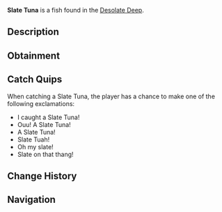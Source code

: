 {{FishInfobox
|image          = Slate Tuna.png
|rarity         = Common
|sea            = First Sea
|location       = [[Desolate Deep]]
|sublocation    = 
|sources        = Coral Geode, Fishing Rod
|radar_location = 
|xp             = 25
|weather        = Clear, Rain
|time           = 
|season         = Spring
|bait           = Super Flakes
|base_weight    = 60
|base_value     = 70
|weight_range   = 30
|base_chance    = 1980
|base_resil     = 35
}}
'''Slate Tuna''' is a {{Rarity|Common}} fish found in the [[Desolate Deep]].

== Description ==
{{Description|With their Stone Exocranium on the front of their body, the invasive Slate Tuna is able to hunt and kill pray at alarmingly high rates. However, this stone noggin of theirs also ends up in slower swim speeds for this predator, resulting with this fish being lower down on the food chain in this deep chasm.|Bestiary Entry}}

== Obtainment ==
{{Description|Found commonly in the Desolate Deep.|Bestiary Hint}}
{{Fish Availability|
Desolate Deep/Desolate Pocket
|top_rods      = 
Trident Rod\237195.92\196388.43;
Leviathan's Fang Rod\234023.18\194376.61;
Free Spirit Rod\209152.95\173170.01;
Krampus's Rod\165796.32\223551.12;
Azure Of Lagoon\165065.03\134805.5;
Plastic Rod\143819.68\193925.06;
Buddy Bond Rod\113563.71\144058.62;
Magma Rod\152688.85\205877.69;
No-Life Rod\164119.19\134668.12;
Astralhook Rod\157295.43\167716.04;
Ethereal Prism Rod\153142.05\159250.61;
Seraphic Rod\151375.86\133262.2;
Challenger's Rod\147225.96\121736.17;
Rod Of The Forgotten Fang\147032.59\120658.37;
Rod Of The Exalted One\137767.6\114766.83;
Depthseeker Rod\136818.85\110589.53;
Zeus Rod\136030.56\113040.49;
Verdant Shear Rod\135402.52\112956.42;
Blazebringer Rod\133699.82\109803.16;
Rod Of The Depths\133686.07\110172.05;
Avalanche Rod\130816.52\105797.21;
Volcanic Rod\128811.58\105788.62;
Steady Rod\71217.33\58526.62
|recommended   = Trident Rod
}}

== Catch Quips ==
When catching a Slate Tuna, the player has a chance to make one of the following exclamations:
* I caught a Slate Tuna!
* Ouu! A Slate Tuna!
* A Slate Tuna!
* Slate Tuah!
* Oh my slate!
* Slate on that thang!

== Change History ==
{{Change History|{{subst:Current Version}}}}

== Navigation ==
{{Fish Navbox|Desolate Deep}}